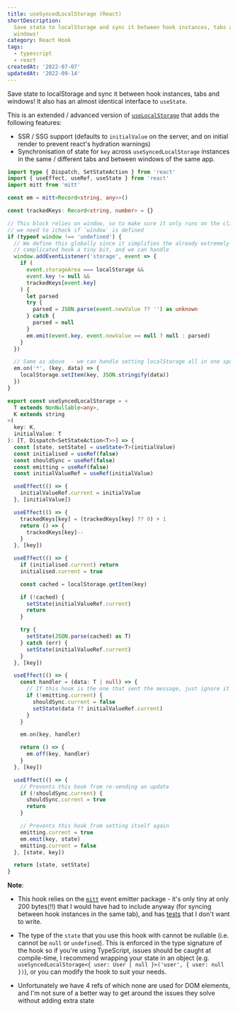 ```yaml
---
title: useSyncedLocalStorage (React)
shortDescription:
  Save state to localStorage and sync it between hook instances, tabs and
  windows!
category: React Hook
tags:
  - typescript
  - react
createdAt: '2022-07-07'
updatedAt: '2022-09-14'
---
```


Save state to localStorage and sync it between hook instances, tabs and windows!
It also has an almost identical interface to `useState`.

This is an extended / advanced version of
[`useLocalStorage`](/snippets/use-local-storage) that adds the following
features:

- SSR / SSG support (defaults to `initialValue` on the server, and on initial
  render to prevent react's hydration warnings)
- Synchronisation of state for `key` across `useSyncedLocalStorage` instances in
  the same / different tabs and between windows of the same app.

```ts
import type { Dispatch, SetStateAction } from 'react'
import { useEffect, useRef, useState } from 'react'
import mitt from 'mitt'

const em = mitt<Record<string, any>>()

const trackedKeys: Record<string, number> = {}

// This block relies on window, so to make sure it only runs on the client
// we need to icheck if `window` is defined
if (typeof window !== 'undefined') {
  // We define this globally since it simplifies the already extremely
  // complicated hook a tiny bit, and we can handle
  window.addEventListener('storage', event => {
    if (
      event.storageArea === localStorage &&
      event.key != null &&
      trackedKeys[event.key]
    ) {
      let parsed
      try {
        parsed = JSON.parse(event.newValue ?? '') as unknown
      } catch {
        parsed = null
      }
      em.emit(event.key, event.newValue == null ? null : parsed)
    }
  })

  // Same as above  - we can handle setting localStorage all in one spot.
  em.on('*', (key, data) => {
    localStorage.setItem(key, JSON.stringify(data))
  })
}

export const useSyncedLocalStorage = <
  T extends NonNullable<any>,
  K extends string
>(
  key: K,
  initialValue: T
): [T, Dispatch<SetStateAction<T>>] => {
  const [state, setState] = useState<T>(initialValue)
  const initialised = useRef(false)
  const shouldSync = useRef(false)
  const emitting = useRef(false)
  const initialValueRef = useRef(initialValue)

  useEffect(() => {
    initialValueRef.current = initialValue
  }, [initialValue])

  useEffect(() => {
    trackedKeys[key] = (trackedKeys[key] ?? 0) + 1
    return () => {
      trackedKeys[key]--
    }
  }, [key])

  useEffect(() => {
    if (initialised.current) return
    initialised.current = true

    const cached = localStorage.getItem(key)

    if (!cached) {
      setState(initialValueRef.current)
      return
    }

    try {
      setState(JSON.parse(cached) as T)
    } catch (err) {
      setState(initialValueRef.current)
    }
  }, [key])

  useEffect(() => {
    const handler = (data: T | null) => {
      // If this hook is the one that sent the message, just ignore it
      if (!emitting.current) {
        shouldSync.current = false
        setState(data ?? initialValueRef.current)
      }
    }

    em.on(key, handler)

    return () => {
      em.off(key, handler)
    }
  }, [key])

  useEffect(() => {
    // Prevents this hook from re-sending an update
    if (!shouldSync.current) {
      shouldSync.current = true
      return
    }

    // Prevents this hook from setting itself again
    emitting.current = true
    em.emit(key, state)
    emitting.current = false
  }, [state, key])

  return [state, setState]
}
```

**Note**:

- This hook relies on the [`mitt`](https://github.com/developit/mitt) event
  emitter package - it's only tiny at only 200 bytes(!!) that I would have had
  to include anyway (for syncing between hook instances in the same tab), and
  has [tests](https://github.com/developit/mitt/blob/main/test/index_test.ts)
  that I don't want to write.

- The type of the `state` that you use this hook with cannot be nullable (i.e.
  cannot be `null` or `undefined`). This is enforced in the type signature of
  the hook so if you're using TypeScript, issues should be caught at
  compile-time, I recommend wrapping your state in an object (e.g.
  `useSyncedLocalStorage<{ user: User | null }>('user', { user: null })`), or
  you can modify the hook to suit your needs.

- Unfortunately we have 4 refs of which none are used for DOM elements, and I'm
  not sure of a better way to get around the issues they solve without adding
  extra state
